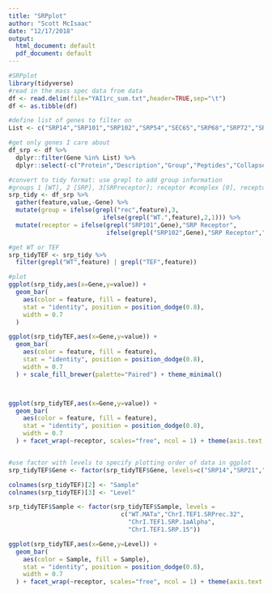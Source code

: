 ```yaml
---
title: "SRPplot"
author: "Scott McIsaac"
date: "12/17/2018"
output:
  html_document: default
  pdf_document: default
---
```


```r
#SRPplot
library(tidyverse)
#read in the mass spec data from data
df <- read.delim(file="YAI1rc_sum.txt",header=TRUE,sep="\t")
df <- as.tibble(df)

#define list of genes to filter on
List <- c("SRP14","SRP101","SRP102","SRP54","SEC65","SRP68","SRP72","SRP21")

#get only genes I care about
df_srp <- df %>% 
  dplyr::filter(Gene %in% List) %>%
  dplyr::select(-c("Protein","Description","Group","Peptides","Collapsed","Bridge"))

#convert to tidy format: use grepl to add group information
#groups 1 [WT], 2 [SRP], 3[SRPreceptor]; receptor #complex [0], receptor [1]
srp_tidy <- df_srp %>% 
  gather(feature,value,-Gene) %>% 
  mutate(group = ifelse(grepl("rec",feature),3,
                          ifelse(grepl("WT.",feature),2,1))) %>%
  mutate(receptor = ifelse(grepl("SRP101",Gene),"SRP Receptor",
                           ifelse(grepl("SRP102",Gene),"SRP Receptor","SRP Complex")))

#get WT or TEF
srp_tidyTEF <- srp_tidy %>%
  filter(grepl("WT",feature) | grepl("TEF",feature))

#plot
ggplot(srp_tidy,aes(x=Gene,y=value)) + 
  geom_bar(
    aes(color = feature, fill = feature),
    stat = "identity", position = position_dodge(0.8),
    width = 0.7
  )

ggplot(srp_tidyTEF,aes(x=Gene,y=value)) + 
  geom_bar(
    aes(color = feature, fill = feature),
    stat = "identity", position = position_dodge(0.8),
    width = 0.7
  ) + scale_fill_brewer(palette="Paired") + theme_minimal()



ggplot(srp_tidyTEF,aes(x=Gene,y=value)) + 
  geom_bar(
    aes(color = feature, fill = feature),
    stat = "identity", position = position_dodge(0.8),
    width = 0.7
  ) + facet_wrap(~receptor, scales="free", ncol = 1) + theme(axis.text.x = element_text(angle = 45, hjust = 1))


#use factor with levels to specify plotting order of data in ggplot
srp_tidyTEF$Gene <- factor(srp_tidyTEF$Gene, levels=c("SRP14","SRP21","SRP54","SEC65","SRP68","SRP72","SRP101","SRP102"))

colnames(srp_tidyTEF)[2] <- "Sample"
colnames(srp_tidyTEF)[3] <- "Level"

srp_tidyTEF$Sample <- factor(srp_tidyTEF$Sample, levels = 
                               c("WT.MATa","ChrI.TEF1.SRPrec.32",
                                 "ChrI.TEF1.SRP.1aAlpha",
                                 "ChrI.TEF1.SRP.15"))

ggplot(srp_tidyTEF,aes(x=Gene,y=Level)) + 
  geom_bar(
    aes(color = Sample, fill = Sample),
    stat = "identity", position = position_dodge(0.8),
    width = 0.7
  ) + facet_wrap(~receptor, scales="free", ncol = 1) + theme(axis.text.x = element_text(angle = 45, hjust = 1))

                    
```


